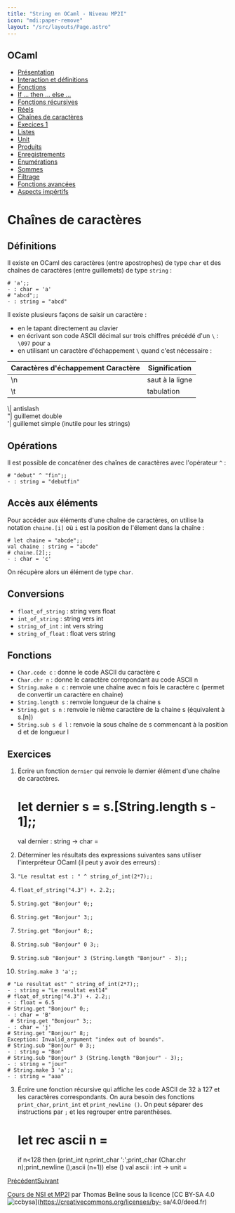 ```yaml
---
title: "String en OCaml - Niveau MP2I"
icon: "mdi:paper-remove"
layout: "/src/layouts/Page.astro"
---
```

 
## OCaml

  * [Présentation](.)
  * [Interaction et définitions](interaction-definition)
  * [Fonctions](fonctions)
  * [If … then … else …](if-then-else)
  * [Fonctions récursives](fonctions-recursives)
  * [Réels](reels)
  * [Chaînes de caractères](string)
  * [Execices 1](exercices-1)
  * [Listes](listes)
  * [Unit](unit)
  * [Produits](produits)
  * [Enregistrements](enregistrements)
  * [Énumérations](enumerations)
  * [Sommes](sommes)
  * [Filtrage](filtrage)
  * [Fonctions avancées](fonctions-avancees)
  * [Aspects impértifs](aspects-imperatifs)

# Chaînes de caractères

## Définitions

Il existe en OCaml des caractères (entre apostrophes) de type `char` et des
chaînes de caractères (entre guillemets) de type `string` :

    
    
    # 'a';;
    - : char = 'a'
    # "abcd";;
    - : string = "abcd"

Il existe plusieurs façons de saisir un caractère :

  * en le tapant directement au clavier
  * en écrivant son code ASCII décimal sur trois chiffres précédé d'un `\` : `\097` pour `a`
  * en utilisant un caractère d'échappement `\` quand c'est nécessaire :

Caractères d'échappement Caractère | Signification  
---|---  
\n| saut à la ligne  
\t| tabulation  
\\\| antislash  
\"| guillemet double  
\'| guillemet simple (inutile pour les strings)  
  
## Opérations

Il est possible de concaténer des chaînes de caractères avec l'opérateur `^` :

    
    
    # "debut" ^ "fin";;
    - : string = "debutfin"

## Accès aux éléments

Pour accéder aux éléments d'une chaîne de caractères, on utilise la notation
`chaine.[i]` où `i` est la position de l'élement dans la chaîne :

    
    
    # let chaine = "abcde";;
    val chaine : string = "abcde"
    # chaine.[2];;
    - : char = 'c'

On récupère alors un élément de type `char`.

## Conversions

  * `float_of_string` : string vers float
  * `int_of_string` : string vers int
  * `string_of_int` : int vers string
  * `string_of_float` : float vers string

## Fonctions

  * `Char.code c` : donne le code ASCII du caractère c
  * `Char.chr n` : donne le caractère correpondant au code ASCII n
  * `String.make n c` : renvoie une chaîne avec n fois le caractère c (permet de convertir un caractère en chaine)
  * `String.length s` : renvoie longueur de la chaine s
  * `String.get s n` : renvoie le nième caractère de la chaine s (équivalent à s.[n])
  * `String.sub s d l` : renvoie la sous chaîne de s commencant à la position d et de longueur l

## Exercices

1. Écrire un fonction `dernier` qui renvoie le dernier élément d'une
chaîne de caractères.

    
    
    # let dernier s = s.[String.length s - 1];;
    val dernier : string -> char = <fun>

2. Déterminer les résultats des expressions suivantes sans utiliser
l'interpréteur OCaml (il peut y avoir des erreurs) :

  1. `"Le resultat est : " ^ string_of_int(2*7);;`
  2. `float_of_string("4.3") +. 2.2;;`
  3. `String.get "Bonjour" 0;;`
  4. `String.get "Bonjour" 3;;`
  5. `String.get "Bonjour" 8;;`
  6. `String.sub "Bonjour" 0 3;;`
  7. `String.sub "Bonjour" 3 (String.length "Bonjour" - 3);;`
  8. `String.make 3 'a';;`

    
    
    # "Le resultat est" ^ string_of_int(2*7);;
    - : string = "Le resultat est14"
    # float_of_string("4.3") +. 2.2;;
    - : float = 6.5     
    # String.get "Bonjour" 0;;
    - : char = 'B'    
     # String.get "Bonjour" 3;;
    - : char = 'j' 
    # String.get "Bonjour" 8;;
    Exception: Invalid_argument "index out of bounds".  
    # String.sub "Bonjour" 0 3;;
    - : string = "Bon"     
    # String.sub "Bonjour" 3 (String.length "Bonjour" - 3);;
    - : string = "jour"
    # String.make 3 'a';;
    - : string = "aaa"

3. Écrire une fonction récursive qui affiche les code ASCII de 32 à 127 et
les caractères correspondants. On aura besoin des fonctions `print_char`,
`print_int` et `print_newline ()`. On peut séparer des instructions par `;` et
les regrouper entre parenthèses.

    
    
    # let rec ascii n =
    if n<128 then (print_int n;print_char ':';print_char (Char.chr n);print_newline ();ascii (n+1))
    else ()
    val ascii : int -> unit = <fun>

[Précédent](reels)[Suivant](exercices-1)

[Cours de NSI et MP2I](https://kxs.fr/cours/) par Thomas Beline sous la
licence [CC BY-SA 4.0
![ccbysa](//cours/ccbysa.svg)](https://creativecommons.org/licenses/by-
sa/4.0/deed.fr)

